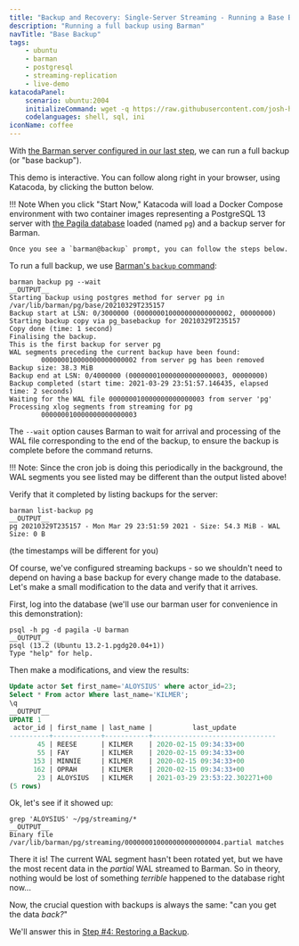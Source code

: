 ```yaml
---
title: "Backup and Recovery: Single-Server Streaming - Running a Base Backup"
description: "Running a full backup using Barman"
navTitle: "Base Backup"
tags:
    - ubuntu
    - barman
    - postgresql
    - streaming-replication
    - live-demo
katacodaPanel:
    scenario: ubuntu:2004
    initializeCommand: wget -q https://raw.githubusercontent.com/josh-heyer/barmantutorial/main/step03-backup/docker-compose.yaml ; docker-compose up -d ; clear ; docker exec -it -u barman backup /bin/bash
    codelanguages: shell, sql, ini
iconName: coffee
---
```


With [the Barman server configured in our last step](step02-backup-setup), we can run a full backup (or "base backup").

This demo is interactive. You can follow along right in your browser, using Katacoda, by clicking the button below.

!!! Note
    When you click "Start Now," Katacoda will load a Docker Compose environment with two container images representing a
    PostgreSQL 13 server with [the Pagila database](https://github.com/devrimgunduz/pagila) loaded (named `pg`)
    and a backup server for Barman.    
    
    Once you see a `barman@backup` prompt, you can follow the steps below.

<KatacodaPanel />

To run a full backup, we use [Barman's `backup` command](http://docs.pgbarman.org/release/2.12/#backup):

```shell
barman backup pg --wait
__OUTPUT__
Starting backup using postgres method for server pg in /var/lib/barman/pg/base/20210329T235157
Backup start at LSN: 0/3000000 (000000010000000000000002, 00000000)
Starting backup copy via pg_basebackup for 20210329T235157
Copy done (time: 1 second)
Finalising the backup.
This is the first backup for server pg
WAL segments preceding the current backup have been found:
        000000010000000000000002 from server pg has been removed
Backup size: 38.3 MiB
Backup end at LSN: 0/4000000 (000000010000000000000003, 00000000)
Backup completed (start time: 2021-03-29 23:51:57.146435, elapsed time: 2 seconds)
Waiting for the WAL file 000000010000000000000003 from server 'pg'
Processing xlog segments from streaming for pg
        000000010000000000000003
```

The `--wait` option causes Barman to wait for arrival and processing of the WAL file corresponding to the end of the backup, to ensure the backup is complete before the command returns. 

!!! Note: 
    Since the cron job is doing this periodically in the background, the WAL segments you see listed may be different than the output listed above!

Verify that it completed by listing backups for the server:

```shell
barman list-backup pg
__OUTPUT__
pg 20210329T235157 - Mon Mar 29 23:51:59 2021 - Size: 54.3 MiB - WAL Size: 0 B
```
(the timestamps will be different for you)

Of course, we've configured streaming backups - so we shouldn't need to depend on having a base backup for every change made to the database. Let's make a small modification to the data and verify that it arrives. 

First, log into the database (we'll use our barman user for convenience in this demonstration):

```shell
psql -h pg -d pagila -U barman
__OUTPUT__
psql (13.2 (Ubuntu 13.2-1.pgdg20.04+1))
Type "help" for help.
```

Then make a modifications, and view the results:

```sql
Update actor Set first_name='ALOYSIUS' where actor_id=23;
Select * From actor Where last_name='KILMER';
\q
__OUTPUT__
UPDATE 1
 actor_id | first_name | last_name |          last_update          
----------+------------+-----------+-------------------------------
       45 | REESE      | KILMER    | 2020-02-15 09:34:33+00
       55 | FAY        | KILMER    | 2020-02-15 09:34:33+00
      153 | MINNIE     | KILMER    | 2020-02-15 09:34:33+00
      162 | OPRAH      | KILMER    | 2020-02-15 09:34:33+00
       23 | ALOYSIUS   | KILMER    | 2021-03-29 23:53:22.302271+00
(5 rows)
```

Ok, let's see if it showed up:

```shell
grep 'ALOYSIUS' ~/pg/streaming/*
__OUTPUT__
Binary file /var/lib/barman/pg/streaming/000000010000000000000004.partial matches
```

There it is! The current WAL segment hasn't been rotated yet, but we have the most recent data in the *partial* WAL streamed to Barman. So in theory, nothing would be lost of something *terrible* happened to the database right now... 

Now, the crucial question with backups is always the same: "can you get the data *back?*"

We'll answer this in [Step #4: Restoring a Backup](step04-restore).
